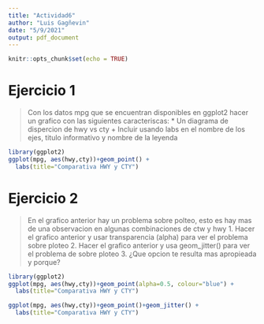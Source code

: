 ```yaml
---
title: "Actividad6"
author: "Luis Gagñevin"
date: "5/9/2021"
output: pdf_document
---
```


```r
knitr::opts_chunk$set(echo = TRUE)
```


# Ejercicio 1

> Con los datos mpg que se encuentran disponibles en ggplot2 hacer un grafico con las siguientes caracteriscas:
* Un diagrama de dispercion de hwy vs cty
+ Incluir usando labs en el nombre de los ejes, titulo informativo y nombre de la leyenda

```r
library(ggplot2)
ggplot(mpg, aes(hwy,cty))+geom_point() +
  labs(title="Comparativa HWY y CTY")
```

# Ejercicio 2

> En el grafico anterior hay un problema sobre polteo, esto es hay mas de una observacion en algunas combinaciones de ctw y hwy
1. Hacer el grafico anterior y usar transparencia (alpha) para ver el problema sobre ploteo
2. Hacer el grafico anterior y usa geom_jitter() para ver el problema de sobre ploteo
3. ¿Que opcion te resulta mas apropieada y porque?

```r
library(ggplot2)
ggplot(mpg, aes(hwy,cty))+geom_point(alpha=0.5, colour="blue") +
  labs(title="Comparativa HWY y CTY")
```

```r
ggplot(mpg, aes(hwy,cty))+geom_point()+geom_jitter() +
  labs(title="Comparativa HWY y CTY")
```

